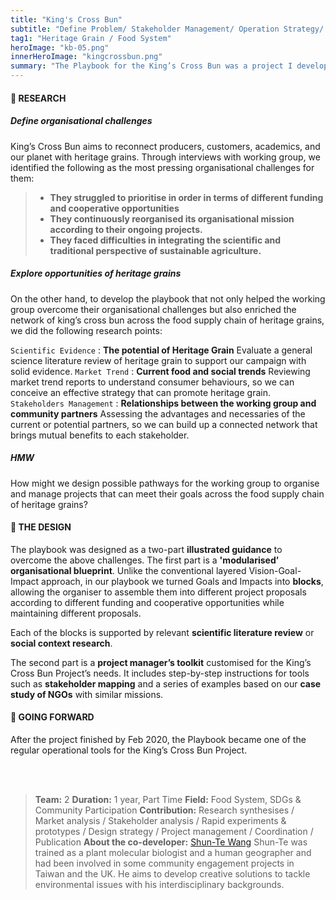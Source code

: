 ```yaml
---
title: "King's Cross Bun"
subtitle: "Define Problem/ Stakeholder Management/ Operation Strategy/ Facilitation Design"
tag1: "Heritage Grain / Food System"
heroImage: "kb-05.png"
innerHeroImage: "kingcrossbun.png"
summary: "The Playbook for the King’s Cross Bun was a project I developed with a biologist Shun-Te Wang, supported by Dr Maria Chang of the King’s Cross Bun Project. It aimed to help the King’s Cross Bun Project, an initiative that was promoting heritage grains in London, to create its organisational development plan."
---
```


#### 📓 RESEARCH
##### Define organisational challenges
King’s Cross Bun aims to reconnect producers, customers, academics, and our planet with heritage grains. Through interviews with working group, we identified the following as the most pressing organisational challenges for them:
> - **They struggled to prioritise in order in terms of different funding and cooperative opportunities**
> - **They continuously reorganised its organisational mission according to their ongoing projects.**
> - **They faced difficulties in integrating the scientific and traditional perspective of sustainable agriculture.**

##### Explore opportunities of heritage grains
On the other hand, to develop the playbook that not only helped the working group overcome their organisational challenges but also enriched the network of king’s cross bun across the food supply chain of heritage grains, we did the following research points:

`Scientific Evidence` : **The potential of Heritage Grain**
Evaluate a general science literature review of heritage grain to support our campaign with solid evidence.
`Market Trend` : **Current food and social trends**
Reviewing market trend reports to understand consumer behaviours, so we can conceive an effective strategy that can promote heritage grain.
`Stakeholders Management` : **Relationships between the working group and  community partners**
Assessing the advantages and necessaries of the current or potential partners, so we can build up a connected network that brings mutual benefits to each stakeholder.
<StyledImage objectFit="scale-down" srcLeft="kb-02.png" srcRight="kb-01.png" flexLeft={1} flexRight={1} width={100} bg="white" gap={1}/>

##### HMW
<Highlight width={100}>How might we design possible pathways for the working group to organise and manage projects that can meet their goals across the food supply chain of heritage grains?

</Highlight>

#### 🎁 THE DESIGN

<StyledImage objectFit="scale-down" srcLeft="kb-05.png" srcRight="kb-03.png" flexLeft={1} flexRight={1} width={100} bg="#E3E3E3" gap={0}/>

The playbook was designed as a two-part **illustrated guidance** to overcome the above challenges. The first part is a **'modularised’ organisational blueprint**. Unlike the conventional layered Vision-Goal-Impact approach, in our playbook we turned Goals and Impacts into **blocks**, allowing the organiser to assemble them into different project proposals according to different funding and cooperative opportunities while maintaining different proposals.

<StyledImage objectFit="scale-down" srcLeft="kb-04.png" srcRight="kb-041.png" flexLeft={1} flexRight={1} width={100} bg="white" gap={1}/>

<StyledImage objectFit="scale-down" srcLeft="kb-07.png" flexLeft={1} flexRight={0} width={100} bg="#e3e3e3" gap={0}/>

Each of the blocks is supported by relevant **scientific literature review** or **social context research**. 

The second part is a **project manager’s toolkit** customised for the King’s Cross Bun Project’s needs. It includes step-by-step instructions for tools such as **stakeholder mapping** and a series of examples based on our **case study of NGOs** with similar missions.

<StyledImage objectFit="scale-down" srcLeft="kb-06.png" srcRight="kb-08.png" flexLeft={1} flexRight={1} width={100} bg="#e3e3e3" gap={0}/>

<StyledImage objectFit="scale-down" srcLeft="kb-09.png" flexLeft={1} flexRight={0} width={100} bg="#e3e3e3" gap={0}/>

#### 💎 GOING FORWARD

After the project finished by Feb 2020, the Playbook became one of the regular operational tools for the King’s Cross Bun Project.

<br/>

<br/>

> **Team:** 2
> **Duration:** 1 year, Part Time
> **Field:** Food System, SDGs & Community Participation
> **Contribution:** Research synthesises / Market analysis / Stakeholder analysis / Rapid experiments & prototypes / Design strategy / Project management / Coordination / Publication
> **About the co-developer:** [Shun-Te Wang](mailto:kokicola2000@gmail.com)
> Shun-Te was trained as a plant molecular biologist and a human geographer and had been involved in some community engagement projects in Taiwan and the UK. He aims to develop creative solutions to tackle environmental issues with his interdisciplinary backgrounds.